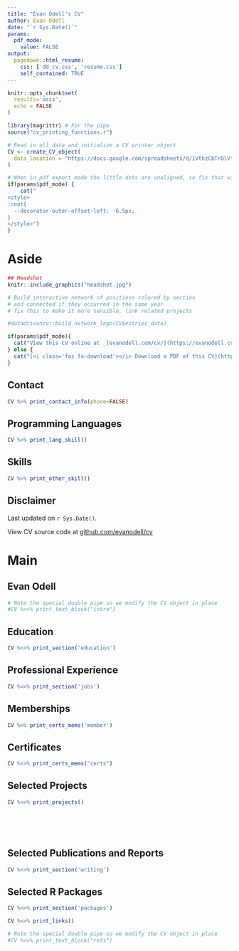 ```yaml
---
title: "Evan Odell's CV"
author: Evan Odell
date: "`r Sys.Date()`"
params:
  pdf_mode:
    value: FALSE
output:
  pagedown::html_resume:
    css: ['dd_cv.css', 'resume.css']
    self_contained: TRUE
---
```


```r
knitr::opts_chunk$set(
  results='asis', 
  echo = FALSE
)

library(magrittr) # For the pipe
source("cv_printing_functions.r")

# Read in all data and initialize a CV printer object
CV <- create_CV_object(
  data_location = "https://docs.google.com/spreadsheets/d/1VtkzCbTrDlVtoNdpSmAyqZl6R-CnLfilRcbNd_v5k2I/edit?usp=sharing"
)

```

```r
# When in pdf export mode the little dots are unaligned, so fix that with some conditional CSS.
if(params$pdf_mode) {
    cat("
<style>
:root{
  --decorator-outer-offset-left: -6.5px;
}
</style>")
}
```


Aside
================================================================================

```r
## Headshot
knitr::include_graphics("headshot.jpg")
```

```r
# Build interactive network of positions colored by section
# and connected if they occurred in the same year
# fix this to make it more sensible, link related projects

#datadrivencv::build_network_logo(CV$entries_data)
```


```r
if(params$pdf_mode){
  cat("View this CV online at _[evanodell.com/cv/](https://evanodell.com/cv/)_")
} else {
  cat("[<i class='fas fa-download'></i> Download a PDF of this CV](https://evanodell.github.io/cv/evanodell_cv.pdf)")
}
```




Contact {#contact}
--------------------------------------------------------------------------------

```r
CV %>% print_contact_info(phone=FALSE)
```



Programming Languages {#language-skills}
--------------------------------------------------------------------------------

```r
CV %>% print_lang_skill()
```


Skills {#other-skills}
--------------------------------------------------------------------------------

```r
CV %>% print_other_skill()
```






Disclaimer {#disclaimer}
--------------------------------------------------------------------------------

Last updated on `r Sys.Date()`.

View CV source code at [github.com/evanodell/cv](https://github.com/evanodell/cv)




Main
================================================================================

Evan Odell {#title}
--------------------------------------------------------------------------------

```r
# Note the special double pipe so we modify the CV object in place
#CV %<>% print_text_block("intro") 
```



Education {data-icon=graduation-cap data-concise=true}
--------------------------------------------------------------------------------

```r
CV %<>% print_section('education')
```



Professional Experience {data-icon=laptop}
--------------------------------------------------------------------------------

```r
CV %<>% print_section('jobs')
```


Memberships {data-icon=building}
--------------------------------------------------------------------------------

```r
CV %>% print_certs_mems('member')
```


Certificates {data-icon=certificate}
--------------------------------------------------------------------------------
```r
CV %<>% print_certs_mems("certs")
```



Selected Projects {data-icon=file-alt}
--------------------------------------------------------------------------------

```r
CV %<>% print_projects()
```

<!-- These breaks just force a new page so section doesnt get cut off -->
<br>
<br>
<br>



Selected Publications and Reports {data-icon=book}
--------------------------------------------------------------------------------

```r
CV %<>% print_section('writing')
```


Selected R Packages {data-icon=chart-line}
--------------------------------------------------------------------------------

```r
CV %<>% print_section('packages')
```



```r
CV %<>% print_links()
```

<!--

Referees
--------------------------------------------------------------------------------
-->
```r
# Note the special double pipe so we modify the CV object in place
#CV %<>% print_text_block("refs") 
```

